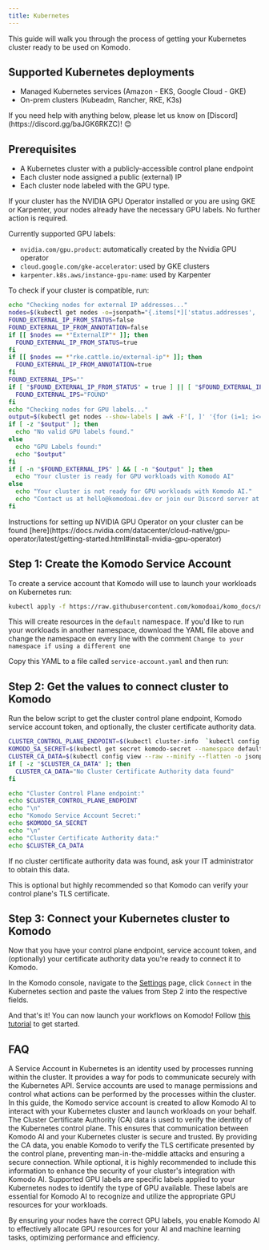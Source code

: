 ```yaml
---
title: Kubernetes
---
```


This guide will walk you through the process of getting your Kubernetes cluster ready to be used on Komodo.

## Supported Kubernetes deployments

* Managed Kubernetes services (Amazon - EKS, Google Cloud - GKE)
* On-prem clusters (Kubeadm, Rancher, RKE, K3s)

<Tip>
If you need help with anything below, please let us know on [Discord](https://discord.gg/baJGK6RKZC)! 😊
</Tip>

## Prerequisites

* A Kubernetes cluster with a publicly-accessible control plane endpoint
* Each cluster node assigned a public (external) IP
* Each cluster node labeled with the GPU type.

<Tip>
If your cluster has the NVIDIA GPU Operator installed or you are using GKE or Karpenter, your nodes already have the necessary GPU labels. No further action is required.
</Tip>

Currently supported GPU labels:
* `nvidia.com/gpu.product`: automatically created by the Nvidia GPU operator
* `cloud.google.com/gke-accelerator`: used by GKE clusters
* `karpenter.k8s.aws/instance-gpu-name`: used by Karpenter

To check if your cluster is compatible, run:
```bash
echo "Checking nodes for external IP addresses..."
nodes=$(kubectl get nodes -o=jsonpath="{.items[*]['status.addresses', 'metadata.annotations']}" | tr -d " \t\n\r")
FOUND_EXTERNAL_IP_FROM_STATUS=false
FOUND_EXTERNAL_IP_FROM_ANNOTATION=false
if [[ $nodes == *"ExternalIP"* ]]; then
  FOUND_EXTERNAL_IP_FROM_STATUS=true
fi
if [[ $nodes == *"rke.cattle.io/external-ip"* ]]; then
  FOUND_EXTERNAL_IP_FROM_ANNOTATION=true
fi
FOUND_EXTERNAL_IPS=""
if [ "$FOUND_EXTERNAL_IP_FROM_STATUS" = true ] || [ "$FOUND_EXTERNAL_IP_FROM_ANNOTATION" = true ]; then
  FOUND_EXTERNAL_IPS="FOUND"
fi
echo "Checking nodes for GPU labels..."
output=$(kubectl get nodes --show-labels | awk -F'[, ]' '{for (i=1; i<=NF; i++) if ($i ~ /nvidia.com\/gpu.product=|cloud.google.com\/gke-accelerator=|karpenter.k8s.aws\/instance-gpu-name=/) print $i}')
if [ -z "$output" ]; then
  echo "No valid GPU labels found."
else
  echo "GPU Labels found:"
  echo "$output"
fi
if [ -n "$FOUND_EXTERNAL_IPS" ] && [ -n "$output" ]; then
  echo "Your cluster is ready for GPU workloads with Komodo AI"
else
  echo "Your cluster is not ready for GPU workloads with Komodo AI."
  echo "Contact us at hello@komodoai.dev or join our Discord server at https://discord.gg/baJGK6RKZC for help."
fi
```

<Tip>
Instructions for setting up NVIDIA GPU Operator on your cluster can be found [here](https://docs.nvidia.com/datacenter/cloud-native/gpu-operator/latest/getting-started.html#install-nvidia-gpu-operator)
</Tip>

## Step 1: Create the Komodo Service Account

To create a service account that  Komodo will use to launch your workloads on Kubernetes run:

```bash
kubectl apply -f https://raw.githubusercontent.com/komodoai/komo_docs/main/files/komodo.yaml
```

This will create resources in the `default` namespace. If you'd like to run your workloads in another namespace, 
download the YAML file above and change the namespace on every line with the comment `Change to your namespace if using a different one`

Copy this YAML to a file called `service-account.yaml` and then run:

## Step 2: Get the values to connect cluster to Komodo

Run the below script to get the cluster control plane endpoint, Komodo service account token, and optionally, the cluster certificate authority data.

```bash
CLUSTER_CONTROL_PLANE_ENDPOINT=$(kubectl cluster-info  `kubectl config view | grep -m 1 "name" | awk '{ print $2 }'` | grep "control plane" | awk '{ print $NF }')
KOMODO_SA_SECRET=$(kubectl get secret komodo-secret --namespace default -o jsonpath='{.data.token}' | base64 -d)
CLUSTER_CA_DATA=$(kubectl config view --raw --minify --flatten -o jsonpath='{.clusters[0].cluster.certificate-authority-data}' 2>/dev/null)
if [ -z "$CLUSTER_CA_DATA" ]; then
  CLUSTER_CA_DATA="No Cluster Certificate Authority data found"
fi

echo "Cluster Control Plane endpoint:"
echo $CLUSTER_CONTROL_PLANE_ENDPOINT
echo "\n"
echo "Komodo Service Account Secret:"
echo $KOMODO_SA_SECRET
echo "\n"
echo "Cluster Certificate Authority data:"
echo $CLUSTER_CA_DATA
```

<Tip>
If no cluster certificate authority data was found, ask your IT administrator to obtain this data.

This is optional but highly recommended so that Komodo can verify your control plane's TLS certificate.
</Tip>

## Step 3: Connect your Kubernetes cluster to Komodo

Now that you have your control plane endpoint, service account token, and (optionally) your certificate authority data you're ready to connect it to Komodo.

In the Komodo console, navigate to the [Settings](https://app.komodoai.dev/settings) page, click `Connect` in the Kubernetes section and paste the values from Step 2 into the respective fields.


And that's it! You can now launch your workflows on Komodo! Follow [this tutorial](../../quickstart) to get started.

## FAQ

<Accordion title="What is a Service Account in Kubernetes?">
A Service Account in Kubernetes is an identity used by processes running within the cluster. It provides a way for pods to communicate securely with the Kubernetes API. Service accounts are used to manage permissions and control what actions can be performed by the processes within the cluster. In this guide, the Komodo service account is created to allow Komodo AI to interact with your Kubernetes cluster and launch workloads on your behalf.
</Accordion>

<Accordion title="Why Use Cluster Certificate Authority Data?">
The Cluster Certificate Authority (CA) data is used to verify the identity of the Kubernetes control plane. This ensures that communication between Komodo AI and your Kubernetes cluster is secure and trusted. By providing the CA data, you enable Komodo to verify the TLS certificate presented by the control plane, preventing man-in-the-middle attacks and ensuring a secure connection. While optional, it is highly recommended to include this information to enhance the security of your cluster's integration with Komodo AI.
</Accordion>

<Accordion title="What Are the Supported GPU Labels and Why Are They Important?">
Supported GPU labels are specific labels applied to your Kubernetes nodes to identify the type of GPU available. These labels are essential for Komodo AI to recognize and utilize the appropriate GPU resources for your workloads.

By ensuring your nodes have the correct GPU labels, you enable Komodo AI to effectively allocate GPU resources for your AI and machine learning tasks, optimizing performance and efficiency.
</Accordion>
